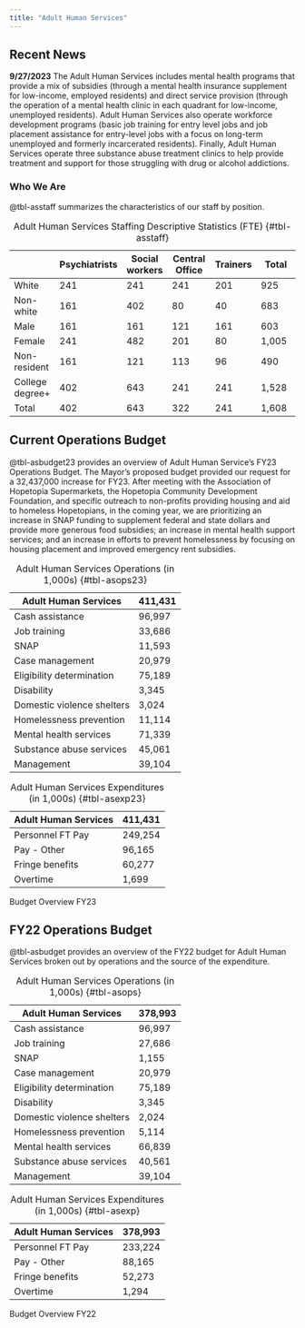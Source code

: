 ```yaml
---
title: "Adult Human Services"
---
```


<!---#
 ## Mission Statement
--->

## Recent News

<!---#
::: callout-note
**10/6/2022** In conjunction with city-wide efforts to improve services, Adult Human Services has identified three performance goals that it will begin tracking and reporting publicly. 1. Improving the proportion of our job training programs that place participants in jobs. 2. Decreasing the time spent in transitional housing among our homeless population. 3. Increasing the proportion of SNAP-eligible residents participating in the program.
:::

--->

::: callout-note
**9/27/2023** The Adult Human Services includes mental health programs that provide a mix of subsidies (through a mental health insurance supplement for low-income, employed residents) and direct service provision (through the operation of a mental health clinic in each quadrant for low-income, unemployed residents). Adult Human Services also operate workforce development programs (basic job training for entry level jobs and job placement assistance for entry-level jobs with a focus on long-term unemployed and formerly incarcerated residents). Finally, Adult Human Services operate three substance abuse treatment clinics to help provide treatment and support for those struggling with drug or alcohol addictions.
:::


### Who We Are

@tbl-asstaff summarizes the characteristics of our staff by position.

|                 | Psychiatrists | Social workers | Central Office | Trainers | Total |
|------------|------------|------------|------------|------------|------------|
| White           | 241           | 241            | 241            | 201      | 925   |
| Non-white       | 161           | 402            | 80             | 40       | 683   |
| Male            | 161           | 161            | 121            | 161      | 603   |
| Female          | 241           | 482            | 201            | 80       | 1,005 |
| Non-resident    | 161           | 121            | 113            | 96       | 490   |
| College degree+ | 402           | 643            | 241            | 241      | 1,528 |
| Total           | 402           | 643            | 322            | 241      | 1,608 |

: Adult Human Services Staffing Descriptive Statistics (FTE) {#tbl-asstaff}

<!---# 
### How We're Doing

@tbl-asperf describes our current performance on indicators aligned with our newly adopted goals separately by ward.

|                                                              | NW  | SW  | NE  | SE  |
|------------------------------------------------|------|------|------|------|
| Percent of job training participants employed 6 months later | 72  | 39  | 67  | 85  |
| Average time spent in temporary shelters (in weeks)          | 36  | 12  | 16  | 38  |
| Percent SNAP eligible receiving SNAP                         | 35  | 88  | 65  | 42  |

: Adult Human Services Performance Indicators by Ward {#tbl-asperf}

--->

## Current Operations Budget

@tbl-asbudget23 provides an overview of Adult Human Service's FY23 Operations Budget. The Mayor's proposed budget provided our request for a 32,437,000 increase for FY23. After meeting with the Association of Hopetopia Supermarkets, the Hopetopia Community Development Foundation, and specific outreach to non-profits providing housing and aid to homeless Hopetopians, in the coming year, we are prioritizing an increase in SNAP funding to supplement federal and state dollars and provide more generous food subsidies; an increase in mental health support services; and an increase in efforts to prevent homelessness by focusing on housing placement and improved emergency rent subsidies.

::: {#tbl-asbudget22 layout-ncol="2"}
| Adult Human Services       | 411,431 |
|----------------------------|---------|
| Cash assistance            | 96,997  |
| Job training               | 33,686  |
| SNAP                       | 11,593   |
| Case management            | 20,979  |
| Eligibility determination  | 75,189  |
| Disability                 | 3,345  |
| Domestic violence shelters | 3,024   |
| Homelessness prevention    | 11,114  |
| Mental health services     | 71,339  |
| Substance abuse services   | 45,061  |
| Management                 | 39,104  |

: Adult Human Services Operations (in 1,000s) {#tbl-asops23}

| Adult Human Services | 411,431 |
|----------------------|---------|
| Personnel FT Pay     | 249,254 |
| Pay - Other          | 96,165  |
| Fringe benefits      | 60,277  |
| Overtime             | 1,699   |

: Adult Human Services Expenditures (in 1,000s) {#tbl-asexp23}

Budget Overview FY23
:::


## FY22 Operations Budget

@tbl-asbudget provides an overview of the FY22 budget for Adult Human Services broken out by operations and the source of the expenditure.

::: {#tbl-asbudget layout-ncol="2"}
| Adult Human Services       | 378,993 |
|----------------------------|---------|
| Cash assistance            | 96,997  |
| Job training               | 27,686  |
| SNAP                       | 1,155   |
| Case management            | 20,979  |
| Eligibility determination  | 75,189  |
| Disability                 | 3,345   |
| Domestic violence shelters | 2,024   |
| Homelessness prevention    | 5,114   |
| Mental health services     | 66,839  |
| Substance abuse services   | 40,561  |
| Management                 | 39,104  |

: Adult Human Services Operations (in 1,000s) {#tbl-asops}

| Adult Human Services | 378,993 |
|----------------------|---------|
| Personnel FT Pay     | 233,224 |
| Pay - Other          | 88,165  |
| Fringe benefits      | 52,273  |
| Overtime             | 1,294   |

: Adult Human Services Expenditures (in 1,000s) {#tbl-asexp}

Budget Overview FY22
:::

